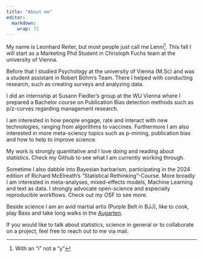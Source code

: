 ```yaml
---
title: "About me"
editor: 
  markdown: 
    wrap: 72
---
```


My name is Leonhard Reiter, but most people just call me Lenni[^1]. This fall I will start as a Marketing Phd Student in Christoph Fuchs team at the university of Vienna.

Before that I studied Psychology at the university of Vienna (M.Sc) and was a student assistant in Robert Böhm's Team. There I helped with
conducting research, such as creating surveys and analyzing data.

[^1]: With an "i" not a "y"

I did an internship at Susann Fiedler's group at the WU Vienna where I
prepared a Bachelor course on Publication Bias detection methods such as
p/z-curves regarding management research.

I am interested in how people engage, rate and interact with new
technologies, ranging from algorithms to vaccines. Furthermore I am also
interested in more meta-sciency topics such as p-mining, publication
bias and how to help to improve science.

My work is strongly quantitative and I love doing and reading about
statistics. Check my Github to see what I am currently working through.

Sometime I also dabble into Bayesian barbarism, participating in the
2024 edition of Richard McElreath's "Statistical Rethinking"-Course.
More broadly I am interested in meta-analyses, mixed-effects models,
Machine Learning and text as data. I strongly advocate open-science and
especially reproducible workflows. Check out my OSF to see more.

Beside science I am an avid martial artis (Purple Belt in BJJ), like to cook, play Bass and take long walks in the
[Augarten](https://de.wikivoyage.org/wiki/Wien/Leopoldstadt/Augarten#/media/Datei:Augarten_Flakturm.jpg).

If you would like to talk about statistics, science in general or to
collaborate on a project, feel free to reach out to me via mail.
